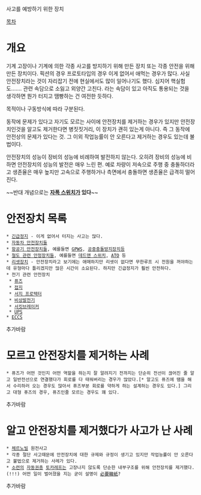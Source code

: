 사고를 예방하기 위한 장치

[[목차]]
= 개요 =

기계 고장이나 기계에 의한 각종 사고를 방지하기 위해 만든 장치 또는 각종 안전을 위해 만든 장치이다. 픽션의 경우 프로토타입의 경우 이게 없어서 애먹는 경우가 많다. 사실 안전장치라는 것이 자리잡기 전에 현실에서도 많이 일어나기도 했다. 심지어 핵실험도……. 관련 속담으로 소잃고 외양간 고친다. 라는 속담이 있고 아직도 통용되는 것을 생각하면 뭔가 터지고 땜빵하는 건 여전한 듯하다.

목적이나 구동방식에 따라 구분된다.

동작에 문제가 있다고 자기도 모르는 사이에 안전장치를 제거하는 경우가 있지만 안전장치인것을 알고도 제거한다면 병짓짓거리, 이 장치가 괜히 있는게 아니다. 즉 그 동작에 안전상의 문제가 있다는 것. 그 이외 작업능률이 안 오른다고 제거하는 경우도 있는데 불법이다.

안전장치의 성능이 장비의 성능에 비례하여 발전하지 않는다. 오히려 장비의 성능에 비하면 안전장치의 성능의 발전은 매우 느린 편. 예로 차량이 저속으로 주행 중 충돌하더라고 생존율은 매우 높지만 고속으로 주행하거나 측면에서 충돌하면 생존율은 급격히 떨어진다.

~~반대 개념으로는 '''[[자폭 스위치]]가 있다'''~~
= 안전장치 목록 =

 * [[긴급정지]] - 이게 없어서 터지는 사고는 많다.
 * [[자동차 관련 정보#s-2.2.3|자동차 안전장치들]]
 * [[항공기 관련 정보#s-4.1|항공기 안전장치들]], 예를들면 [[GPWS]], [[공중충돌방지장치]]등
 * [[철도 관련 정보#s-4|철도 관련 안정장치들]], 예를들면 [[데드맨 스위치]], [[ATO]] 등
 * [[리셋]]장치 - 안전장치라고 보기에는 애매하지만 리셋이 없다면 무한루프 시 전원을 꺼야하는데 유형마다 틀리겠지만 많은 시간이 소요된다. 하지만 긴급정지가 훨씬 안전하다.
 * 전기 관련 안전장치
  * [[퓨즈]]
  * [[접지]]
  * [[서지 프로텍터]]
  * [[비상발전기]]
  * [[서킷브레이커]]
  * [[UPS#s-2|UPS]]
 * [[ECCS]]

추가바람

= 모르고 안전장치를 제거하는 사례 =

 * 퓨즈가 어떤 것인지 어떤 역할을 하는지 잘 알려지기 전까지는 단순히 전선이 끊어진 줄 알고 일반전선으로 연결했다가 회로를 다 태워버리는 경우가 많았다.[* 알고도 퓨즈에 땜을 해서 수리하러 오는 경우도 많아서 퓨즈부분 회로를 약하게 하는 설계하는 경우도 있다.] 그리고 대형 퓨즈의 경우, 퓨즈인줄 모르는 경우도 꽤 있다.

추가바람

= 알고 안전장치를 제거했다가 사고가 난 사례 =

 * [[체르노빌]] 원전사고
 * 각종 절단 사고때문에 안전장치에 대한 규제와 규정이 생기고 있지만 작업능률이 안 오른다고 불법으로 제거하는 사례가 있다.
 * [[소련]]의 [[자동권총]] [[토카레프]]는 고장나지 않도록 단순한 내부구조를 위해 안전장치를 제거했다.(!!!) 어떤 일이 벌어졌을 지는 굳이 설명이 [[必要韓紙]]?

추가바람
